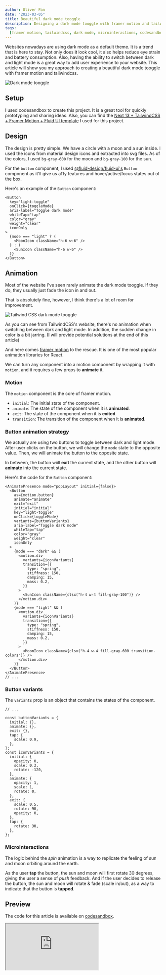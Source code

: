 ```yaml
---
author: Oliver Pan
date: "2023-03-05"
title: Beautiful dark mode tooggle
description: Designing a dark mode tooggle with framer motion and tailwindcss with elegant animations.
tags:
  [framer motion, tailwindcss, dark mode, microinteractions, codesandbox, react]
---
```


Websites nowadays are using dark mode as a default theme. It is a trend that is here to stay.
Not only does it look cool, it also helps reduce eye strain and battery consumption.
Also, having the ability to switch between dark and light mode is a great way to add user experience to your website.
This article will show you my approach to creating a beautiful dark mode tooggle with framer motion and tailwindcss.

![Dark mode tooggle](/assets/blog/beautiful-dark-mode-toggle/preview.gif)

## Setup

I used codesandbox to create this project. It is a great tool for quickly prototyping and sharing ideas.
Also, you can find the
[Next 13 + TailwindCSS + Framer Motion + Fluid UI template](https://codesandbox.io/p/sandbox/next-13-app-dir-tailwind-framer-starter-1d99zf)
I used for this project.

## Design

The design is pretty simple. We have a circle with a moon and a sun inside.
I used the icons from material design icons and extracted into svg files.
As of the colors, I used `bg-gray-600` for the moon and `bg-gray-100` for the sun.

For the `button` component, I used [@fluid-design/fluid-ui's](https://www.npmjs.com/package/@fluid-design/fluid-ui) `Button` component as it'll give us a11y features and hover/active/focus states out of the box.

Here's an example of the `Button` component:

```tsx filename="components/Button.tsx" allowErrors
<Button
  key="light-toggle"
  onClick={toggleMode}
  aria-label="Toggle dark mode"
  whileTap="tap"
  color="gray"
  weight="clear"
  iconOnly
>
  {mode === "light" ? (
    <MoonIcon className="h-6 w-6" />
  ) : (
    <SunIcon className="h-6 w-6" />
  )}
</Button>
```

## Animation

Most of the website I've seen rarely animate the dark mode tooggle.
If they do, they usually just fade the icon in and out.

That is absolutely fine, however, I think there's a lot of room for improvement.

![Tailwind CSS dark mode tooggle](/assets/blog/beautiful-dark-mode-toggle/switch-mode.gif)

As you can see from TailwindCSS's website, there's no animation when switching between dark and light mode.
In addition, the sudden change in color is a bit jarring. (I will provide potential solutions at the end of this article)

And here comes [framer motion](https://www.framer.com/motion/) to the rescue.
It is one of the most popular animation libraries for React.

We can turn any component into a motion component by wrapping it with `motion`, and it requires a few props to **animate** it.

### Motion

The `motion` component is the core of framer motion.

- `initial`: The initial state of the component.
- `animate`: The state of the component when it is **animated**.
- `exit`: The state of the component when it is **exited**.
- `transition`: The transition of the component when it is **animated**.

### Button animation strategy

We actually are using two buttons to toggle between dark and light mode.
After user clicks on the button, we will change the `mode` state to the opposite value.
Then, we will animate the button to the opposite state.

In between, the button wiill **exit** the current state, and the other button will **animate** into the current state.

Here's the code for the `Button` component:

```tsx filename="components/Switch.tsx" allowErrors
<AnimatePresence mode="popLayout" initial={false}>
  <Button
    as={motion.button}
    animate="animate"
    exit="exit"
    initial="initial"
    key="light-toggle"
    onClick={toggleMode}
    variants={buttonVariants}
    aria-label="Toggle dark mode"
    whileTap="tap"
    color="gray"
    weight="clear"
    iconOnly
  >
    {mode === "dark" && (
      <motion.div
        variants={iconVariants}
        transition={{
          type: "spring",
          stiffness: 150,
          damping: 15,
          mass: 0.2,
        }}
      >
        <SunIcon className={clsx("h-4 w-4 fill-gray-100")} />
      </motion.div>
    )}
    {mode === "light" && (
      <motion.div
        variants={iconVariants}
        transition={{
          type: "spring",
          stiffness: 150,
          damping: 15,
          mass: 0.2,
        }}
      >
        <MoonIcon className={clsx("h-4 w-4 fill-gray-600 transition-colors")} />
      </motion.div>
    )}
  </Button>
</AnimatePresence>
// ...
```

### Button variants

The `variants` prop is an object that contains the states of the component.

```tsx filename="components/Switch.tsx"
// ...

const buttonVariants = {
  initial: {},
  animate: {},
  exit: {},
  tap: {
    scale: 0.9,
  },
};
const iconVariants = {
  initial: {
    opacity: 0,
    scale: 0.3,
    rotate: -120,
  },
  animate: {
    opacity: 1,
    scale: 1,
    rotate: 0,
  },
  exit: {
    scale: 0.5,
    rotate: 90,
    opacity: 0,
  },
  tap: {
    rotate: 30,
  },
};
```

### Microinteractions

The logic behind the _spin_ animation is a way to replicate the feeling of sun and moon orbiting around the earth.

As the user **tap** the button, the sun and moon will first rotate 30 degrees, giving the user a sense of _push_ feedback.
And if the user decides to release the button, the sun and moon will rotate & fade (scale in/out), as a way to indicate that the button is **tapped**.

## Preview

The code for this article is available on [codesandbox](https://codesandbox.io/p/sandbox/framer-motion-light-dark-mode-toggle-gvn70t).

<iframe
  src="https://codesandbox.io/p/sandbox/framer-motion-light-dark-mode-toggle-gvn70t?fontsize=14&hidenavigation=1&hidedevtools=1&codemirror=1&previewwindow=browser&view=preview&runonclick=1"
  title="framer-motion-light-dark-mode-toggle"
  sandbox="allow-forms allow-modals allow-popups allow-presentation allow-same-origin allow-scripts"
/>

## Conclusion

We learned how to animate a dark mode tooggle with framer motion.
We also learned how to use `AnimatePresence` to animate the component when it is **exited**.
Keep in mind that having the dark mode toggle isn't enough, we will be covering what makes a good **dark mode** experience in the upcoming articles.

![Dark mode tooggle](/assets/blog/beautiful-dark-mode-toggle/cover.jpg)
